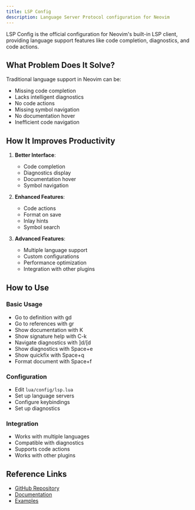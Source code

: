 ```yaml
---
title: LSP Config
description: Language Server Protocol configuration for Neovim
---
```


LSP Config is the official configuration for Neovim's built-in LSP client, providing language support features like code completion, diagnostics, and code actions.

## What Problem Does It Solve?

Traditional language support in Neovim can be:
- Missing code completion
- Lacks intelligent diagnostics
- No code actions
- Missing symbol navigation
- No documentation hover
- Inefficient code navigation

## How It Improves Productivity

1. **Better Interface**:
   - Code completion
   - Diagnostics display
   - Documentation hover
   - Symbol navigation

2. **Enhanced Features**:
   - Code actions
   - Format on save
   - Inlay hints
   - Symbol search

3. **Advanced Features**:
   - Multiple language support
   - Custom configurations
   - Performance optimization
   - Integration with other plugins

## How to Use

### Basic Usage
- Go to definition with gd
- Go to references with gr
- Show documentation with K
- Show signature help with C-k
- Navigate diagnostics with ]d/[d
- Show diagnostics with Space+e
- Show quickfix with Space+q
- Format document with Space+f

### Configuration
- Edit `lua/config/lsp.lua`
- Set up language servers
- Configure keybindings
- Set up diagnostics

### Integration
- Works with multiple languages
- Compatible with diagnostics
- Supports code actions
- Works with other plugins

## Reference Links
- [GitHub Repository](https://github.com/neovim/nvim-lspconfig)
- [Documentation](https://github.com/neovim/nvim-lspconfig#features)
- [Examples](https://github.com/neovim/nvim-lspconfig/wiki/Example-configurations)
